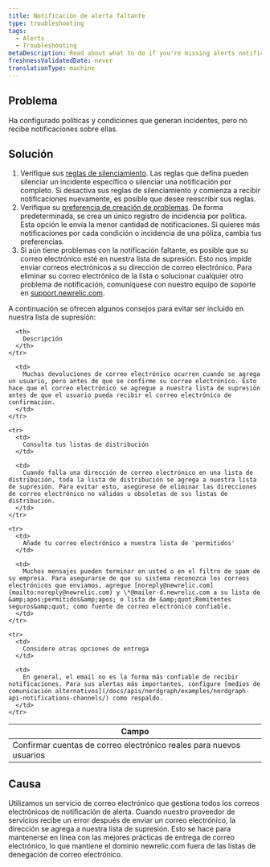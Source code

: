 ```yaml
---
title: Notificación de alerta faltante
type: troubleshooting
tags:
  - Alerts
  - Troubleshooting
metaDescription: Read about what to do if you're missing alerts notifications.
freshnessValidatedDate: never
translationType: machine
---
```


## Problema

Ha configurado políticas y condiciones que generan incidentes, pero no recibe notificaciones sobre ellas.

## Solución

1. Verifique sus [reglas de silenciamiento](/docs/alerts/new-relic-alerts/managing-notification-channels/muting-rules-suppress-notifications). Las reglas que defina pueden silenciar un incidente específico o silenciar una notificación por completo. Si desactiva sus reglas de silenciamiento y comienza a recibir notificaciones nuevamente, es posible que desee reescribir sus reglas.
2. Verifique su [preferencia de creación de problemas](/docs/alerts/new-relic-alerts/configuring-alert-policies/specify-when-new-relic-creates-incidents#preference-options). De forma predeterminada, se crea un único registro de incidencia por política. Esta opción le envía la menor cantidad de notificaciones. Si quieres más notificaciones por cada condición o incidencia de una póliza, cambia tus preferencias.
3. Si aún tiene problemas con la notificación faltante, es posible que su correo electrónico esté en nuestra lista de supresión. Esto nos impide enviar correos electrónicos a su dirección de correo electrónico. Para eliminar su correo electrónico de la lista o solucionar cualquier otro problema de notificación, comuníquese con nuestro equipo de soporte en [support.newrelic.com](https://support.newrelic.com).

A continuación se ofrecen algunos consejos para evitar ser incluido en nuestra lista de supresión:

<table>
  <thead>
    <tr>
      <th>
        Campo
      </th>

      <th>
        Descripción
      </th>
    </tr>
  </thead>

  <tbody>
    <tr>
      <td>
        Confirmar cuentas de correo electrónico reales para nuevos usuarios
      </td>

      <td>
        Muchas devoluciones de correo electrónico ocurren cuando se agrega un usuario, pero antes de que se confirme su correo electrónico. Esto hace que el correo electrónico se agregue a nuestra lista de supresión antes de que el usuario pueda recibir el correo electrónico de confirmación.
      </td>
    </tr>

    <tr>
      <td>
        Consulta tus listas de distribución
      </td>

      <td>
        Cuando falla una dirección de correo electrónico en una lista de distribución, toda la lista de distribución se agrega a nuestra lista de supresión. Para evitar esto, asegúrese de eliminar las direcciones de correo electrónico no válidas u obsoletas de sus listas de distribución.
      </td>
    </tr>

    <tr>
      <td>
        Añade tu correo electrónico a nuestra lista de 'permitidos'
      </td>

      <td>
        Muchos mensajes pueden terminar en usted o en el filtro de spam de su empresa. Para asegurarse de que su sistema reconozca los correos electrónicos que enviamos, agregue [noreply@newrelic.com](mailto:noreply@newrelic.com) y \*@mailer-d.newrelic.com a su lista de &amp;apos;permitidos&amp;apos; o lista de &amp;quot;Remitentes seguros&amp;quot; como fuente de correo electrónico confiable.
      </td>
    </tr>

    <tr>
      <td>
        Considere otras opciones de entrega
      </td>

      <td>
        En general, el email no es la forma más confiable de recibir notificaciones. Para sus alertas más importantes, configure [medios de comunicación alternativos](/docs/apis/nerdgraph/examples/nerdgraph-api-notifications-channels/) como respaldo.
      </td>
    </tr>
  </tbody>
</table>

## Causa

Utilizamos un servicio de correo electrónico que gestiona todos los correos electrónicos de notificación de alerta. Cuando nuestro proveedor de servicios recibe un error después de enviar un correo electrónico, la dirección se agrega a nuestra lista de supresión. Esto se hace para mantenerse en línea con las mejores prácticas de entrega de correo electrónico, lo que mantiene el dominio newrelic.com fuera de las listas de denegación de correo electrónico.